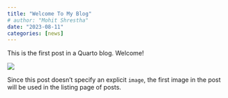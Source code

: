 ```yaml
---
title: "Welcome To My Blog"
# author: "Mohit Shrestha"
date: "2023-08-11"
categories: [news]
---
```


This is the first post in a Quarto blog. Welcome!

![](media/thumbnail.jpg)

Since this post doesn't specify an explicit `image`, the first image in the post will be used in the listing page of posts.
